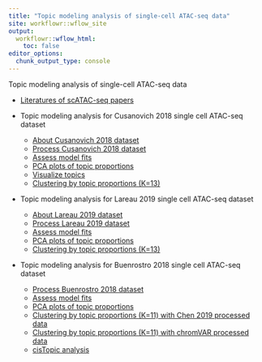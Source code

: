 ```yaml
---
title: "Topic modeling analysis of single-cell ATAC-seq data"
site: workflowr::wflow_site
output:
  workflowr::wflow_html:
    toc: false
editor_options:
  chunk_output_type: console
---
```


Topic modeling analysis of single-cell ATAC-seq data

* [Literatures of scATAC-seq papers](references.html)

* Topic modeling analysis for Cusanovich 2018 single cell ATAC-seq dataset
    - [About Cusanovich 2018 dataset](scATACseq_data_Cusanovich2018.html)
    - [Process Cusanovich 2018 dataset](process_data_Cusanovich2018.html)
    - [Assess model fits](assess_fits_Cusanovich2018.html)
    - [PCA plots of topic proportions](compare_pca_clusters_Cusanovich2018.html)
    - [Visualize topics](plots_Cusanovich2018.html)
    - [Clustering by topic proportions (K=13)](clusters_Cusanovich2018_k13.html)

* Topic modeling analysis for Lareau 2019 single cell ATAC-seq dataset
    - [About Lareau 2019 dataset](scATACseq_data_Lareau2019.html)
    - [Process Lareau 2019 dataset](process_data_Lareau2019.html)
    - [Assess model fits](assess_fits_Lareau2019_bonemarrow.html)
    - [PCA plots of topic proportions](compare_pca_clusters_Lareau_2019_bonemarrow.html)
    - [Clustering by topic proportions (K=13)](clusters_Lareau2019_bonemarrow_k13.html)

* Topic modeling analysis for Buenrostro 2018 single cell ATAC-seq dataset
    - [Process Buenrostro 2018 dataset](process_data_Buenrostro2018.html)
    - [Assess model fits](assess_fits_Buenrostro2018.html)
    - [PCA plots of topic proportions](compare_pca_clusters_Buenrostro_2018.html)
    - [Clustering by topic proportions (K=11) with Chen 2019 processed data](clusters_Buenrostro2018_k11_Chen2019pipeline.html)
    - [Clustering by topic proportions (K=11) with chromVAR processed data](clusters_Buenrostro2018_chomVAR_scPeaks.html)
    - [cisTopic analysis](cisTopic_Buenrostro2018_chomVAR_scPeaks.html)

